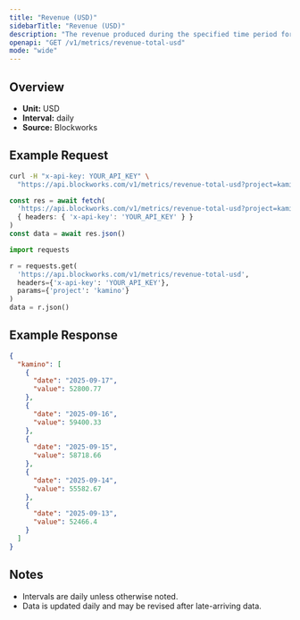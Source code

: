 ```yaml
---
title: "Revenue (USD)"
sidebarTitle: "Revenue (USD)"
description: "The revenue produced during the specified time period for given project."
openapi: "GET /v1/metrics/revenue-total-usd"
mode: "wide"
---
```


## Overview

- **Unit:** USD
- **Interval:** daily
- **Source:** Blockworks

## Example Request

<CodeGroup>

```bash cURL
curl -H "x-api-key: YOUR_API_KEY" \
  "https://api.blockworks.com/v1/metrics/revenue-total-usd?project=kamino"
```

```typescript TypeScript
const res = await fetch(
  'https://api.blockworks.com/v1/metrics/revenue-total-usd?project=kamino',
  { headers: { 'x-api-key': 'YOUR_API_KEY' } }
)
const data = await res.json()
```

```python Python
import requests

r = requests.get(
  'https://api.blockworks.com/v1/metrics/revenue-total-usd',
  headers={'x-api-key': 'YOUR_API_KEY'},
  params={'project': 'kamino'}
)
data = r.json()
```

</CodeGroup>

## Example Response

```json
{
  "kamino": [
    {
      "date": "2025-09-17",
      "value": 52800.77
    },
    {
      "date": "2025-09-16",
      "value": 59400.33
    },
    {
      "date": "2025-09-15",
      "value": 58718.66
    },
    {
      "date": "2025-09-14",
      "value": 55582.67
    },
    {
      "date": "2025-09-13",
      "value": 52466.4
    }
  ]
}
```

## Notes
- Intervals are daily unless otherwise noted.
- Data is updated daily and may be revised after late-arriving data.